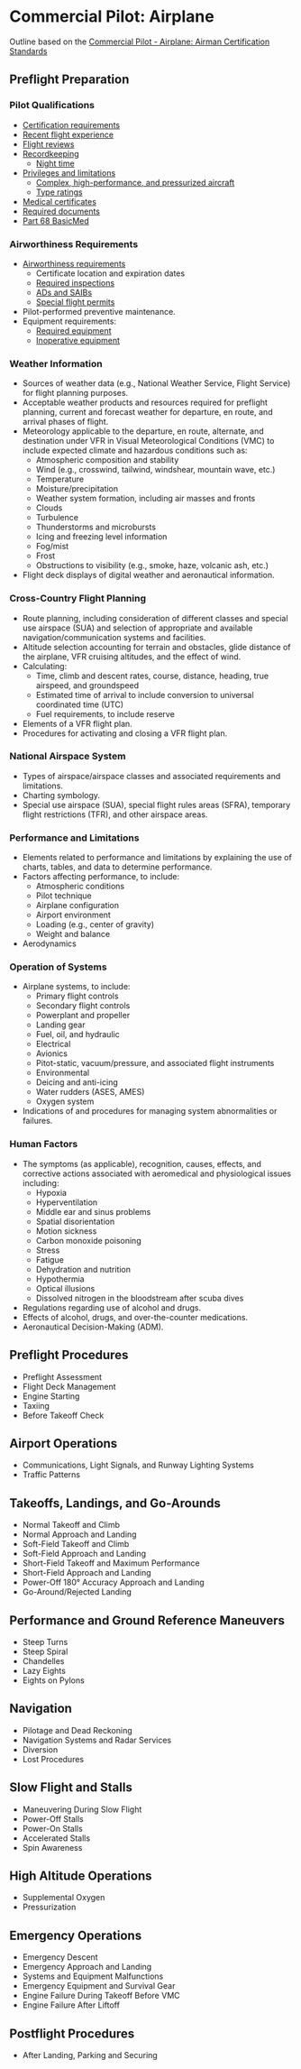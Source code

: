 
# Commercial Pilot: Airplane

Outline based on the [Commercial Pilot - Airplane: Airman Certification Standards](https://www.faa.gov/training_testing/testing/acs/media/commercial_airplane_acs_change_1.pdf)

## Preflight Preparation

### Pilot Qualifications

- [Certification requirements](/topics/commercial/requirements)
- [Recent flight experience](/topics/regulations/recent-experience)
- [Flight reviews](/topics/regulations/flight-reviews)
- [Recordkeeping](/topics/regulations/record-keeping)
  - [Night time](/topics/regulations/night)
- [Privileges and limitations](/topics/commercial/privileges)
  - [Complex, high-performance, and pressurized aircraft](/topics/regulations/complex)
  - [Type ratings](/topics/regulations/type-ratings)
- [Medical certificates](/topics/regulations/medicals)
- [Required documents](/topics/regulations/documents)
- [Part 68 BasicMed](/topics/regulations/basicmed)

### Airworthiness Requirements

- [Airworthiness requirements](/topics/regulations/airworthiness)
  - Certificate location and expiration dates
  - [Required inspections](/topics/regulations/inspections)
  - [ADs and SAIBs](/topics/regulations/ads)
  - [Special flight permits](/topics/regulations/inspections/sfps)
- Pilot-performed preventive maintenance.
- Equipment requirements:
  - [Required equipment](/topics/regulations/airworthiness/equipment)
  - [Inoperative equipment](/topics/regulations/airworthiness/inoperative)

### Weather Information

- Sources of weather data (e.g., National Weather Service, Flight Service) for flight planning purposes.
- Acceptable weather products and resources required for preflight planning, current and forecast weather for departure, en route, and arrival phases of flight.
- Meteorology applicable to the departure, en route, alternate, and destination under VFR in Visual Meteorological Conditions (VMC) to include expected climate and hazardous conditions such as:
  - Atmospheric composition and stability
  - Wind (e.g., crosswind, tailwind, windshear, mountain wave, etc.)
  - Temperature
  - Moisture/precipitation
  - Weather system formation, including air masses and fronts
  - Clouds
  - Turbulence
  - Thunderstorms and microbursts
  - Icing and freezing level information
  - Fog/mist
  - Frost
  - Obstructions to visibility (e.g., smoke, haze, volcanic ash, etc.)
- Flight deck displays of digital weather and aeronautical information.

### Cross-Country Flight Planning

- Route planning, including consideration of different classes and special use airspace (SUA) and selection of appropriate and available navigation/communication systems and facilities.
- Altitude selection accounting for terrain and obstacles, glide distance of the airplane, VFR cruising altitudes, and the effect of wind.
- Calculating:
  - Time, climb and descent rates, course, distance, heading, true airspeed, and groundspeed
  - Estimated time of arrival to include conversion to universal coordinated time (UTC)
  - Fuel requirements, to include reserve
- Elements of a VFR flight plan.
- Procedures for activating and closing a VFR flight plan.

### National Airspace System

- Types of airspace/airspace classes and associated requirements and limitations.
- Charting symbology.
- Special use airspace (SUA), special flight rules areas (SFRA), temporary flight restrictions (TFR), and other airspace areas.

### Performance and Limitations

- Elements related to performance and limitations by explaining the use of charts, tables, and data to determine performance.
- Factors affecting performance, to include:
  - Atmospheric conditions
  - Pilot technique
  - Airplane configuration
  - Airport environment
  - Loading (e.g., center of gravity)
  - Weight and balance
- Aerodynamics

### Operation of Systems

- Airplane systems, to include:
  - Primary flight controls
  - Secondary flight controls
  - Powerplant and propeller
  - Landing gear
  - Fuel, oil, and hydraulic
  - Electrical
  - Avionics
  - Pitot-static, vacuum/pressure, and associated flight instruments
  - Environmental
  - Deicing and anti-icing
  - Water rudders (ASES, AMES)
  - Oxygen system
- Indications of and procedures for managing system abnormalities or failures.

### Human Factors

- The symptoms (as applicable), recognition, causes, effects, and corrective actions associated with aeromedical and physiological issues including:
  - Hypoxia
  - Hyperventilation
  - Middle ear and sinus problems
  - Spatial disorientation
  - Motion sickness
  - Carbon monoxide poisoning
  - Stress
  - Fatigue
  - Dehydration and nutrition
  - Hypothermia
  - Optical illusions
  - Dissolved nitrogen in the bloodstream after scuba dives
- Regulations regarding use of alcohol and drugs.
- Effects of alcohol, drugs, and over-the-counter medications.
- Aeronautical Decision-Making (ADM).

## Preflight Procedures

- Preflight Assessment
- Flight Deck Management
- Engine Starting
- Taxiing
- Before Takeoff Check

## Airport Operations

- Communications, Light Signals, and Runway Lighting Systems
- Traffic Patterns

## Takeoffs, Landings, and Go-Arounds

- Normal Takeoff and Climb
- Normal Approach and Landing
- Soft-Field Takeoff and Climb
- Soft-Field Approach and Landing
- Short-Field Takeoff and Maximum Performance
- Short-Field Approach and Landing
- Power-Off 180° Accuracy Approach and Landing
- Go-Around/Rejected Landing

## Performance and Ground Reference Maneuvers

- Steep Turns
- Steep Spiral
- Chandelles
- Lazy Eights
- Eights on Pylons

## Navigation

- Pilotage and Dead Reckoning
- Navigation Systems and Radar Services
- Diversion
- Lost Procedures

## Slow Flight and Stalls

- Maneuvering During Slow Flight
- Power-Off Stalls
- Power-On Stalls
- Accelerated Stalls
- Spin Awareness

## High Altitude Operations

- Supplemental Oxygen
- Pressurization

## Emergency Operations

- Emergency Descent
- Emergency Approach and Landing
- Systems and Equipment Malfunctions
- Emergency Equipment and Survival Gear
- Engine Failure During Takeoff Before VMC
- Engine Failure After Liftoff

## Postflight Procedures

- After Landing, Parking and Securing
